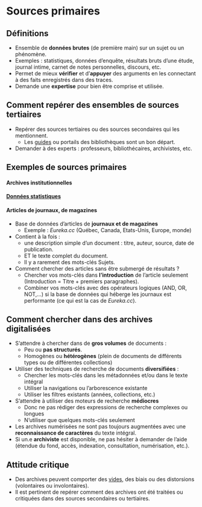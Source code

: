 # Sources primaires {#sec-sourcesprimaires}

## Définitions 

- Ensemble de **données brutes** (de première main) sur un sujet ou un phénomène.
- Exemples : statistiques, données d'enquête, résultats bruts d'une étude, journal intime, carnet de notes personnelles, discours, etc.
- Permet de mieux **vérifier** et d'**appuyer** des arguments en les connectant à des faits enregistrés dans des traces. 
- Demande une **expertise** pour bien être comprise et utilisée.


## Comment repérer des ensembles de sources tertiaires

- Repérer des sources tertiaires ou des sources secondaires qui les mentionnent.
  - Les [guides](https://bib.umontreal.ca/explorer) ou portails des bibliothèques sont un bon départ.
- Demander à des experts : professeurs, bibliothécaires, archivistes, etc. 


## Exemples de sources primaires 

#### Archives institutionnelles 

#### [Données statistiques](#sec-donneesnumeriques)

####  Articles de journaux, de magazines

-   Base de données d'articles de **journaux et de magazines**
    -   Exemple : *Eureka.cc* (Québec, Canada, Etats-Unis, Europe, monde)
-   Contient à la fois :
    -   une description simple d'un document : titre, auteur, source, date de publication.
    -   ET le texte complet du document.
    -   Il y a rarement des mots-clés Sujets.
-   Comment chercher des articles sans être submergé de résultats ?
    -   Chercher vos mots-clés dans **l'introduction** de l'article seulement (Introduction = Titre + premiers paragraphes).
    -   Combiner vos mots-clés avec des opérateurs logiques (AND, OR, NOT,...) si la base de données qui héberge les journaux est performante (ce qui est la cas de *Eureka.cc*). 


## Comment chercher dans des archives digitalisées 

- S'attendre à chercher dans de **gros volumes** de documents : 
  - Peu ou **pas structurés**.
  - Homogènes ou **hétérogènes** (plein de documents de différents types ou de différentes collections)
- Utiliser des techniques de recherche de documents **diversifiées** : 
  - Chercher les mots-clés dans les métadonnées et/ou dans le texte intégral 
  - Utiliser la navigations ou l'arborescence existante
  - Utiliser les filtres existants (années, collections, etc.)
- S'attendre à utiliser des moteurs de recherche **médiocres** 
  - Donc ne pas rédiger des expressions de recherche complexes ou longues
  - N'utiliser que quelques mots-clés seulement
- Les archives numérisées ne sont pas toujours augmentées avec une **reconnaissance de caractères** du texte intégral. 
- Si un.e **archiviste** est disponible, ne pas hésiter à demander de l'aide (étendue du fond, accès, indexation, consultation, numérisation, etc.).

## Attitude critique

- Des archives peuvent comporter des [vides](https://www.ala.org/acrl/publications/keeping_up_with/primary_source_literacy), des biais ou des distorsions (volontaires ou involontaires).
- Il est pertinent de repérer comment des archives ont été traitées ou critiquées dans des sources secondaires ou tertiaires.



